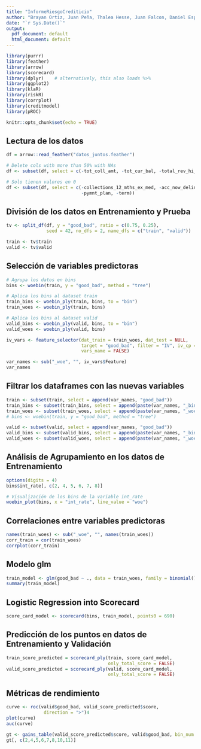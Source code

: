 ```yaml
---
title: "InformeRiesgoCrediticio"
author: "Brayan Ortiz, Juan Peña, Thalea Hesse, Juan Falcon, Daniel Espinal"
date: "`r Sys.Date()`"
output:
  pdf_document: default
  html_document: default
---
```


```r
library(purrr)
library(feather)
library(arrow)
library(scorecard)
library(dplyr)    # alternatively, this also loads %>%
library(ggplot2)
library(klaR)
library(riskR)
library(corrplot)
library(creditmodel)
library(pROC)

knitr::opts_chunk$set(echo = TRUE)
```

## Lectura de los datos

```r

df = arrow::read_feather("datos_juntos.feather")

# Delete cols with more than 50% with NAs
df <- subset(df, select = c(-tot_coll_amt, -tot_cur_bal, -total_rev_hi_lim))

# Solo tienen valores en 0
df <- subset(df, select = c(-collections_12_mths_ex_med, -acc_now_delinq, 
                            -pymnt_plan, -term))

```

## División de los datos en Entrenamiento y Prueba

```r

tv <- split_df(df, y = "good_bad", ratio = c(0.75, 0.25),
               seed = 42, no_dfs = 2, name_dfs = c("train", "valid"))

train <- tv$train
valid <- tv$valid

```

## Selección de variables predictoras

```r

# Agrupa los datos en bins
bins <- woebin(train, y = "good_bad", method = "tree")

# Aplica los bins al dataset train
train_bins <- woebin_ply(train, bins, to = "bin")
train_woes <- woebin_ply(train, bins)

# Aplica los bins al dataset valid
valid_bins <- woebin_ply(valid, bins, to = "bin")
valid_woes <- woebin_ply(valid, bins)

iv_vars <- feature_selector(dat_train = train_woes, dat_test = NULL, 
                            target = "good_bad", filter = "IV", iv_cp = 0.02,
                            vars_name = FALSE)

var_names <- sub("_woe", "", iv_vars$Feature)
var_names
```

## Filtrar los dataframes con las nuevas variables
```r

train <- subset(train, select = append(var_names, "good_bad"))
train_bins <- subset(train_bins, select = append(paste(var_names, "_bin", sep=""), "good_bad"))
train_woes <- subset(train_woes, select = append(paste(var_names, "_woe", sep=""), "good_bad"))
# bins <- woebin(train, y = "good_bad", method = "tree")

valid <- subset(valid, select = append(var_names, "good_bad"))
valid_bins <- subset(valid_bins, select = append(paste(var_names, "_bin", sep=""), "good_bad"))
valid_woes <- subset(valid_woes, select = append(paste(var_names, "_woe", sep=""), "good_bad"))
```

## Análisis de Agrupamiento en los datos de Entrenamiento


```r

options(digits = 4)
bins$int_rate[, c(2, 4, 5, 6, 7, 8)]

# Visualización de los bins de la variable int_rate
woebin_plot(bins, x = "int_rate", line_value = "woe")
```

## Correlaciones entre variables predictoras
```r
names(train_woes) <- sub("_woe", "", names(train_woes))
corr_train = cor(train_woes)
corrplot(corr_train)
```


## Modelo glm

```r

train_model <- glm(good_bad ~ ., data = train_woes, family = binomial())
summary(train_model)
```

## Logistic Regression into Scorecard

```r
score_card_model <- scorecard(bins, train_model, points0 = 690)
```

## Predicción de los puntos en datos de Entrenamiento y Validación

```r
train_score_predicted = scorecard_ply(train, score_card_model, 
                                      only_total_score = FALSE)
valid_score_predicted = scorecard_ply(valid, score_card_model, 
                                      only_total_score = FALSE)
```

## Métricas de rendimiento

```r
curve <- roc(valid$good_bad, valid_score_predicted$score,
              direction = ">")4
plot(curve)
auc(curve)

gt <- gains_table(valid_score_predicted$score, valid$good_bad, bin_num = 8)
gt[, c(2,4,5,6,7,8,10,11)]
```

